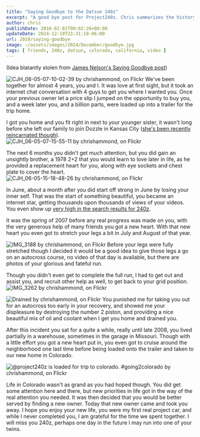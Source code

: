 ---
title: "Saying Goodbye to the Datsun 240z"
excerpt: "A good bye post for Project240z. Chris summarizes the history with the 1973 Datsun 240z, highlighting some of the key moments with the car through videos and pictures."
author: chris
publishDate: 2010-02-01T00:02:26+00:00
updateDate: 2024-12-19T23:31:18-06:00
url: 2010/saying-goodbye
image: ~/assets/images/2024/December/goodbye.jpg
tags: [ friends, 240z, datsun, colorado, california, video ]
---

(Idea blatantly stolen from [James Nelson's Saying Goodbye post](https://mywifeisfaster.blogspot.com/2010/01/saying-goodbye.html))

![CJH_06-05-07-10-02-39 by chrishammond, on Flickr](https://farm3.static.flickr.com/2488/4140330336_61e4511b6a_m.jpg)
We've been together for almost 4 years, you and I. It was love at first sight, but it took an internet chat conversation with 4 guys to get you where I wanted you. Once your previous owner let a price slip I jumped on the opportunity to buy you, and a week later you, and a billion parts, were loaded up into a trailer for the trip home.

I got you home and you fit right in next to your younger sister, it wasn't long before she left our family to join Dozzle in Kansas City ([she's been recently reincarnated though](/tag/350z)).
![CJH_06-05-07-15-55-11 by chrishammond, on Flickr](https://farm3.static.flickr.com/2572/4139593465_736007c3d4_m.jpg)

The next 6 months you didn't get much attention, but you did gain an unsightly brother, a 1978 2+2 that you would learn to love later in life, as he provided a replacement heart for you, along with eye sockets and chest plate to cover the heart.
![CJH_06-05-15-18-48-26 by chrishammond, on Flickr](https://farm3.static.flickr.com/2729/4321433512_984788c373_m.jpg)

In June, about a month after you did start off strong in June by losing your inner self. That was the start of something beautiful, you became an internet star, getting thousands upon thousands of views of your videos. You even show up [very high in the search results for 240z](https://www.google.com/search?hl=en&source=hp&q=240z).

<YouTubeEmbed videoId="MgUDgNx-sBg" title="Project240z Project 240Z Motor Swap Day 1" publishDate="2006-06-10T12:41:05+00:00" description="In June, about a month after you did start off strong in June by losing your inner self. That was the start of something beautiful, you became an internet star, getting thousands upon thousands of views of your videos" />

It was the spring of 2007 before any real progress was made on you, with the very generous help of many friends you got a new heart. With that new heart you even got to stretch your legs a bit in July and August of that year.

<YouTubeEmbed videoId="n2PkfumfCNk" title="P240Z the first drive!" publishDate="2007-07-29T12:41:05+00:00" description="It was the spring of 2007 before any real progress was made on you, with the very generous help of many friends you got a new heart. With that new heart you even got to stretch your legs a bit in July and August of that year." />


![IMG_3188 by chrishammond, on Flickr](https://farm2.static.flickr.com/1152/1099837993_3ca01e4aed_m.jpg)
Before your legs were fully stretched though I decided it would be a good idea to give those legs a go on an autocross course, no video of that day is available, but there are photos of your glorious and fateful run.

Though you didn't even get to complete the full run, I had to get out and assist you, and recruit other help as well, to get back to your grid position.
![IMG_3262 by chrishammond, on Flickr](https://farm2.static.flickr.com/1315/1100201961_16bcdff5fe_m.jpg)

![Drained by chrishammond, on Flickr](https://farm2.static.flickr.com/1107/1121489208_b95723354c_m.jpg)
You punished me for taking you out for an autocross too early in your recovery, and showed me your displeasure by destroying the number 2 piston, and providing a nice beautiful mix of oil and coolant when I get you home and drained you.

After this incident you sat for a quite a while, really until late 2008, you lived partially in a warehouse, sometimes in the garage in Missouri. Though with a little effort you got a new heart put in, you even got to cruise around the neighborhood one last time before being loaded onto the trailer and taken to our new home in Colorado.

<YouTubeEmbed videoId="pbd7GbTyAiU" title="P240Z Tearing up the Neighborhood!" publishDate="2009-07-19T12:41:05+00:00" description="Though with a little effort you got a new heart put in, you even got to cruise around the neighborhood one last time before being loaded onto the trailer and taken to our new home in Colorado." />

![@project240z is loaded for trip to colorado. #going2colorado by chrishammond, on Flickr](https://farm3.static.flickr.com/2454/3749868081_c4bd798642_m.jpg)

Life in Colorado wasn't as grand as you had hoped though. You did get some attention here and there, but new priorities in life got in the way of the real attention you needed. It was then decided that you would be better served by finding a new owner. Today that new owner came and took you away. I hope you enjoy your new life, you were my first real project car, and while I never completed you, I am grateful for the time we spent together. I will miss you 240z, perhaps one day in the future I may run into one of your twins.

